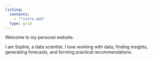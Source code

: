 ```yaml
---
listing:
  contents:
    - "*intro.qmd"
  type: grid
---
```


Welcome to my personal website.

I am Sophie, a data scientist. I love working with data, finding insights, generating forecasts, and forming practical recommendations.
